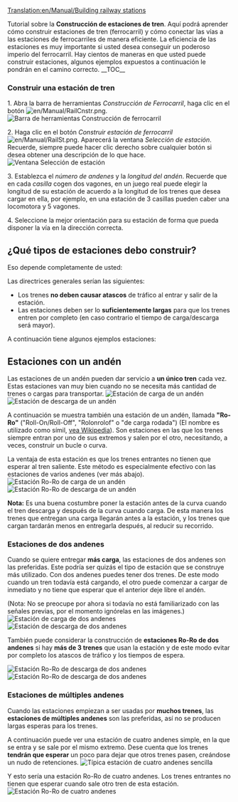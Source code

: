 [[Translation:en/Manual/Building railway stations]]

{{es/Manual/Tutorial/Tutorial}}
Tutorial sobre la '''Construcción de estaciones de tren'''. Aquí podrá aprender cómo construir estaciones de tren (ferrocarril) y cómo conectar las vías a las estaciones de ferrocarriles de manera eficiente. La eficiencia de las estaciones es muy importante si usted desea conseguir un poderoso imperio del ferrocarril. Hay cientos de maneras en que usted puede construir estaciones, algunos ejemplos expuestos a continuación le pondrán en el camino correcto.
__TOC__

===Construir una estación de tren===
1. Abra la barra de herramientas ''Construcción de Ferrocarril'', haga clic en el botón [[File:en/Manual/RailCnstr.png]].
[[File:en/Manual/Railroad Construction.png|none|frame|Barra de herramientas Construcción de ferrocarril]]

2. Haga clic en el botón ''Construir estación de ferrocarril'' [[File:en/Manual/RailSt.png]].
Aparecerá la ventana ''Selección de estación''. Recuerde, siempre puede hacer clic derecho sobre cualquier botón si desea obtener una descripción de lo que hace.
[[File:en/Manual/Stationgui.png|none|frame|Ventana Selección de estación]]

3. Establezca el ''número de andenes'' y la ''longitud del andén''. Recuerde que en cada ''casilla'' cogen dos vagones, en un juego real puede elegir la longitud de su estación de acuerdo a la longitud de los trenes que desea cargar en ella, por ejemplo, en una estación de 3 casillas pueden caber una locomotora y 5 vagones.

4. Seleccione la mejor orientación para su estación de forma que pueda disponer la vía en la dirección correcta.

== ¿Qué tipos de estaciones debo construir? ==
Eso depende completamente de usted:

Las directrices generales serían las siguientes:
* Los trenes '''no deben causar atascos''' de tráfico al entrar y salir de la estación.
* Las estaciones deben ser lo '''suficientemente largas''' para que los trenes entren por completo (en caso contrario el tiempo de carga/descarga será mayor).

A continuación tiene algunos ejemplos estaciones:

== Estaciones con un andén ==
Las estaciones de un andén pueden dar servicio a ''' un único tren''' cada vez.
Estas estaciones van muy bien cuando no se necesita más cantidad de trenes o cargas para transportar.
[[File:en/Manual/RailStTut One str coal.png|none|frame|Estación de carga de un andén]]
[[File:en/Manual/RailStTut One str pow.png|none|frame|Estación de descarga de un andén]]

A continuación se muestra también una estación de un andén, llamada '''"Ro-Ro"''' ("Roll-On/Roll-Off", "Rolonrolof" o "de carga rodada")  (El nombre es utilizado como símil, [http://es.wikipedia.org/wiki/Transportación_Ro-Ro vea Wikipedia]). Son estaciones en las que los trenes siempre entran por uno de sus extremos y salen por el otro, necesitando, a veces, construir un bucle o curva.

La ventaja de esta estación es que los trenes entrantes no tienen que esperar al tren saliente. Este método es especialmente efectivo con las estaciones de varios andenes (ver más abajo).
[[File:en/Manual/RailStTut One aro coal.png|none|frame|Estación Ro-Ro de carga de un andén]]
[[File:en/Manual/RailStTut One aro pow.png|none|frame|Estación Ro-Ro de descarga de un andén]]

'''Nota:''' Es una buena costumbre poner la estación antes de la curva cuando el tren descarga y después de la curva cuando carga. De esta manera los trenes que entregan una carga llegarán antes a la estación, y los trenes que cargan tardarán menos en entregarla después, al reducir su recorrido.

=== Estaciones de dos andenes ===
Cuando se quiere entregar '''más carga''', las estaciones de dos andenes son las preferidas. Este podría ser quizás el tipo de estación que se construye más utilizado. Con dos andenes puedes tener dos trenes. De este modo cuando un tren todavía está cargando, el otro puede comenzar a cargar de inmediato y no tiene que esperar que el anterior deje libre el andén.

(Nota: No se preocupe por ahora si todavía no está familiarizado con las señales previas, por el momento ignórelas en las imágenes.)
[[File:en/Manual/RailStTut Two str coal.png|none|frame|Estación de carga de dos andenes]]
[[File:en/Manual/RailStTut Two str pow.png|none|frame|Estación de descarga de dos andenes]]

También puede considerar la construcción de '''estaciones Ro-Ro de dos andenes''' si hay '''más de 3 trenes''' que usan la estación y de este modo evitar por completo los atascos de tráfico y los tiempos de espera.

[[File:en/Manual/RailStTut Two aro coal.png|none|frame|Estación Ro-Ro de descarga de dos andenes]]
[[File:en/Manual/RailStTut Two aro pow.png|none|frame|Estación Ro-Ro de descarga de dos andenes]]

=== Estaciones de múltiples andenes ===
Cuando las estaciones empiezan a ser usadas por '''muchos trenes''', las '''estaciones de múltiples andenes''' son las preferidas, así no se producen largas esperas para los trenes.

A continuación puede ver una estación de cuatro andenes simple, en la que se entra y se sale por el mismo extremo. Dese cuenta que los trenes '''tendrán que esperar''' un poco para dejar que otros trenes pasen, creándose un nudo de retenciones.
[[File:en/Manual/RailStTut Four str ore.png|none|frame|Típica estación de cuatro andenes sencilla]]

Y esto sería una estación Ro-Ro de cuatro andenes. Los trenes entrantes no tienen que esperar cuando sale otro tren de esta estación.
[[File:en/Manual/RailStTut Four aro ore.png|none|frame|Estación Ro-Ro de cuatro andenes]]
